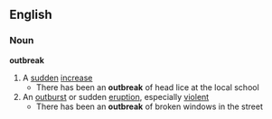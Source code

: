 ==English==
===Noun===
'''outbreak'''
{{wikipedia}}
#A [[sudden]] [[increase]]
#* There has been an '''outbreak''' of head lice at the local school
#An [[outburst]] or sudden [[eruption]], especially [[violent]]
#* There has been an '''outbreak''' of broken windows in the street